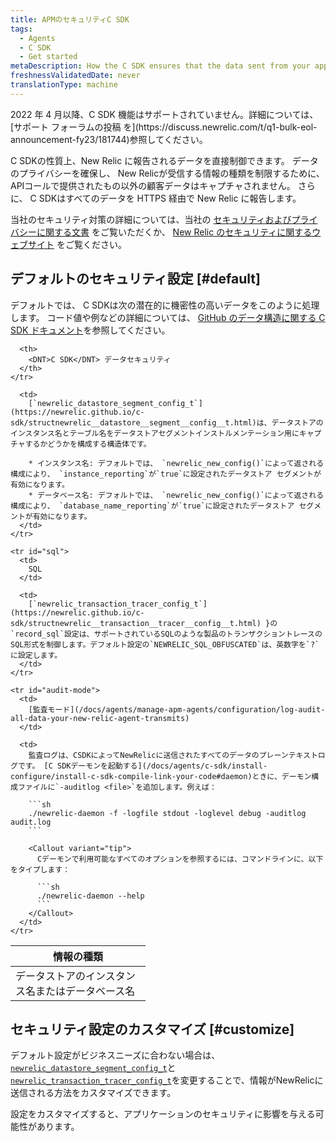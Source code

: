```yaml
---
title: APMのセキュリティC SDK
tags:
  - Agents
  - C SDK
  - Get started
metaDescription: How the C SDK ensures that the data sent from your application to be monitored by New Relic is secure.
freshnessValidatedDate: never
translationType: machine
---
```


<Callout variant="important" title="EOL通知">
  2022 年 4 月以降、C SDK 機能はサポートされていません。詳細については、 [サポート フォーラムの投稿 を](https://discuss.newrelic.com/t/q1-bulk-eol-announcement-fy23/181744)参照してください。
</Callout>

<DNT>C SDK</DNT>の性質上、New Relic に報告されるデータを直接制御できます。 データのプライバシーを確保し、 New Relicが受信する情報の種類を制限するために、 APIコールで提供されたもの以外の顧客データはキャプチャされません。 さらに、 <DNT>C SDK</DNT>はすべてのデータを HTTPS 経由で New Relic に報告します。

当社のセキュリティ対策の詳細については、当社の [セキュリティおよびプライバシーに関する文書](/docs/using-new-relic/new-relic-security/security/security-matters-data-privacy-new-relic) をご覧いただくか、 [New Relic のセキュリティに関するウェブサイト](https://newrelic.com/security) をご覧ください。

## デフォルトのセキュリティ設定 [#default]

デフォルトでは、 <DNT>C SDK</DNT>は次の潜在的に機密性の高いデータをこのように処理します。 コード値や例などの詳細については、 [GitHub のデータ構造に関する C SDK ドキュメント](https://newrelic.github.io/c-sdk/annotated.html)を参照してください。

<table>
  <thead>
    <tr>
      <th width="200px">
        情報の種類
      </th>

      <th>
        <DNT>C SDK</DNT> データセキュリティ
      </th>
    </tr>
  </thead>

  <tbody>
    <tr id="name">
      <td>
        データストアのインスタンス名またはデータベース名
      </td>

      <td>
        [`newrelic_datastore_segment_config_t`](https://newrelic.github.io/c-sdk/structnewrelic__datastore__segment__config__t.html)は、データストアのインスタンス名とテーブル名をデータストアセグメントインストルメンテーション用にキャプチャするかどうかを構成する構造体です。

        * インスタンス名: デフォルトでは、 `newrelic_new_config()`によって返される構成により、 `instance_reporting`が`true`に設定されたデータストア セグメントが有効になります。
        * データベース名: デフォルトでは、 `newrelic_new_config()`によって返される構成により、 `database_name_reporting`が`true`に設定されたデータストア セグメントが有効になります。
      </td>
    </tr>

    <tr id="sql">
      <td>
        SQL
      </td>

      <td>
        [`newrelic_transaction_tracer_config_t`](https://newrelic.github.io/c-sdk/structnewrelic__transaction__tracer__config__t.html) }の`record_sql`設定は、サポートされているSQLのような製品のトランザクショントレースのSQL形式を制御します。デフォルト設定の`NEWRELIC_SQL_OBFUSCATED`は、英数字を`?`に設定します。
      </td>
    </tr>

    <tr id="audit-mode">
      <td>
        [監査モード](/docs/agents/manage-apm-agents/configuration/log-audit-all-data-your-new-relic-agent-transmits)
      </td>

      <td>
        監査ログは、CSDKによってNewRelicに送信されたすべてのデータのプレーンテキストログです。 [C SDKデーモンを起動する](/docs/agents/c-sdk/install-configure/install-c-sdk-compile-link-your-code#daemon)ときに、デーモン構成ファイルに`-auditlog <file>`を追加します。例えば：

        ```sh
        ./newrelic-daemon -f -logfile stdout -loglevel debug -auditlog audit.log
        ```

        <Callout variant="tip">
          Cデーモンで利用可能なすべてのオプションを参照するには、コマンドラインに、以下をタイプします：

          ```sh
          ./newrelic-daemon --help
          ```
        </Callout>
      </td>
    </tr>
  </tbody>
</table>

## セキュリティ設定のカスタマイズ [#customize]

デフォルト設定がビジネスニーズに合わない場合は、 [`newrelic_datastore_segment_config_t`](https://newrelic.github.io/c-sdk/structnewrelic__datastore__segment__config__t.html)と[`newrelic_transaction_tracer_config_t`](https://newrelic.github.io/c-sdk/structnewrelic__transaction__tracer__config__t.html)を変更することで、情報がNewRelicに送信される方法をカスタマイズできます。

<Callout variant="caution">
  設定をカスタマイズすると、アプリケーションのセキュリティに影響を与える可能性があります。
</Callout>